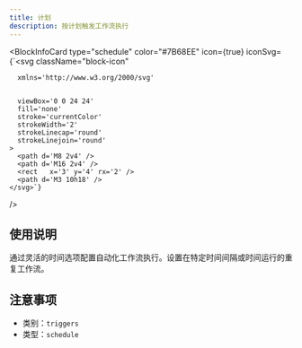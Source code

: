 ```yaml
---
title: 计划
description: 按计划触发工作流执行
---
```



<BlockInfoCard 
  type="schedule"
  color="#7B68EE"
  icon={true}
  iconSvg={`<svg className="block-icon"
      
      xmlns='http://www.w3.org/2000/svg'
      
      
      viewBox='0 0 24 24'
      fill='none'
      stroke='currentColor'
      strokeWidth='2'
      strokeLinecap='round'
      strokeLinejoin='round'
    >
      <path d='M8 2v4' />
      <path d='M16 2v4' />
      <rect   x='3' y='4' rx='2' />
      <path d='M3 10h18' />
    </svg>`}
/>

## 使用说明

通过灵活的时间选项配置自动化工作流执行。设置在特定时间间隔或时间运行的重复工作流。

## 注意事项

- 类别：`triggers`
- 类型：`schedule`
